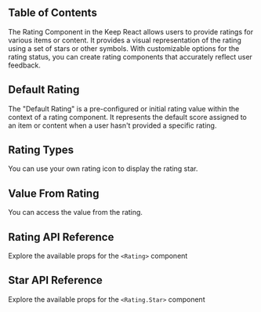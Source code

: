 
## Table of Contents

The Rating Component in the Keep React allows users to provide ratings for various items or content. It provides a visual representation of the rating using a set of stars or other symbols. With customizable options for the rating status, you can create rating components that accurately reflect user feedback.

## Default Rating

The "Default Rating" is a pre-configured or initial rating value within the context of a rating component. It represents the default score assigned to an item or content when a user hasn't provided a specific rating.

<CodePreview github="Rating" code={DefaultRatingCode}>
  <DefaultRating />
</CodePreview>

## Rating Types

You can use your own rating icon to display the rating star.

<CodePreview github="Rating" code={RatingTypesCode}>
  <RatingTypes />
</CodePreview>

## Value From Rating

You can access the value from the rating.

<CodePreview github="Rating" code={ValueFromRatingCode}>
  <ValueFromRating />
</CodePreview>

## Rating API Reference

Explore the available props for the `<Rating>` component

<ComponentApi data={RatingDataApi} />

## Star API Reference

Explore the available props for the `<Rating.Star>` component

<ComponentApi data={RatingStarApi} />
